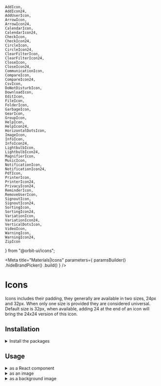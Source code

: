     AddIcon,
    AddIcon24,
    AddUserIcon,
    ArrowIcon,
    ArrowIcon24,
    CalendarIcon,
    CalendarIcon24,
    CheckIcon,
    CheckIcon24,
    CircleIcon,
    CircleIcon24,
    ClearFilterIcon,
    ClearFilterIcon24,
    CloseIcon,
    CloseIcon24,
    CommunicationIcon,
    CompareIcon,
    CompareIcon24,
    CsvIcon,
    DoNotDisturbIcon,
    DownloadIcon,
    EditIcon,
    FileIcon,
    FolderIcon,
    GarbageIcon,
    GearIcon,
    GroupIcon,
    HelpIcon,
    HelpIcon24,
    HorizontalDotsIcon,
    ImageIcon,
    InfoIcon,
    InfoIcon24,
    LightbulbIcon,
    LightbulbIcon24,
    MagnifierIcon,
    MusicIcon,
    NotificationIcon,
    NotificationIcon24,
    PdfIcon,
    PrinterIcon,
    PrinterIcon24,
    PrivacyIcon24,
    ReminderIcon,
    RemoveUserIcon,
    SignoutIcon,
    SignoutIcon24,
    SortingIcon,
    SortingIcon24,
    VariationIcon,
    VariationIcon24,
    VerticalDotsIcon,
    VideoIcon,
    WarningIcon,
    WarningIcon24,
    ZipIcon
} from "@orbit-ui/icons";

<Meta
    title="Materials|Icons"
    parameters={
        paramsBuilder()
            .hideBrandPicker()
            .build()
    }
/>

<Anchor storyId="materials-icons--icons" />

# Icons

Icons includes their padding, they generally are available in two sizes, 24px and 32px. When only one size is provided they are considered universal. Default size is 32px, when available, adding 24 at the end of an icon will bring the 24x24 version of this icon.

## Installation

<details><summary >Install the packages</summary>

Install from <a href={INSTALLATION_PAGE}>the React bundle</a> or as a single package:

```bash
npm install @orbit-ui/icons
```
</details>

## Usage

<details><summary >as a React component</summary>

```jsx
import { IconName } from "@orbit-ui/icons";
```
</details>

<details><summary >as an image</summary>

```jsx
import IconName from "@orbit-ui/icons/icon-name.svg";

<img src={IconName} />
```
</details>

<details><summary >as a background image</summary>

```css
.name-icon: {
    background: url("~@orbit-ui/icons/icon-name.svg");
}
```
</details>

<Preview>
    <Story name="icons">
        <IconGallery>
            <IconItem iconName="AddIcon" stdSize={AddIcon} smllSize={AddIcon24}/>
            <IconItem iconName="CloseIcon" smllSize={CloseIcon24} stdSize={CloseIcon}/>
            <IconItem iconName="SignoutIcon" smllSize={SignoutIcon24} stdSize={SignoutIcon}/>
            <IconItem iconName="CheckIcon" stdSize={CheckIcon} smllSize={CheckIcon24}/>
            <IconItem iconName="ClearFilterIcon" stdSize={ClearFilterIcon} smllSize={ClearFilterIcon24}/>
            <IconItem iconName="PrinterIcon" stdSize={PrinterIcon} smllSize={PrinterIcon24}/>
            <IconItem iconName="WarningIcon" stdSize={WarningIcon} smllSize={WarningIcon24}/>
            <IconItem iconName="InfoIcon" stdSize={InfoIcon} smllSize={InfoIcon24}/>
            <IconItem iconName="HelpIcon" stdSize={HelpIcon} smllSize={HelpIcon24}/>
            <IconItem iconName="SortingIcon" stdSize={SortingIcon} smllSize={SortingIcon24}/>
            <IconItem iconName="CompareIcon" smllSize={CompareIcon24} stdSize={CompareIcon}/>
            <IconItem iconName="CalendarIcon" smllSize={CalendarIcon24} stdSize={CalendarIcon}/>
            <IconItem iconName="VariationIcon" smllSize={VariationIcon24} stdSize={VariationIcon}/>
            <IconItem iconName="PrivacyIcon" smllSize={PrivacyIcon24}/>
            <IconItem iconName="LightbulbIcon" stdSize={LightbulbIcon} smllSize={LightbulbIcon24}/>
            <IconItem iconName="VerticalDotsIcon" stdSize={VerticalDotsIcon}/>
            <IconItem iconName="HorizontalDotsIcon" stdSize={HorizontalDotsIcon}/>
            <IconItem iconName="GarbageIcon" stdSize={GarbageIcon}/>
            <IconItem iconName="GearIcon" stdSize={GearIcon}/>
            <IconItem iconName="MagnifierIcon" stdSize={MagnifierIcon}/>
            <IconItem iconName="FileIcon" stdSize={FileIcon}/>
            <IconItem iconName="PdfIcon" stdSize={PdfIcon}/>
            <IconItem iconName="VideoIcon" stdSize={VideoIcon}/>
            <IconItem iconName="CsvIcon" stdSize={CsvIcon}/>
            <IconItem iconName="ZipIcon" stdSize={ZipIcon}/>
            <IconItem iconName="MusicIcon" stdSize={MusicIcon}/>
            <IconItem iconName="ImageIcon" stdSize={ImageIcon}/>
            <IconItem iconName="EditIcon" stdSize={EditIcon}/>
            <IconItem iconName="CommunicationIcon" stdSize={CommunicationIcon}/>
            <IconItem iconName="ReminderIcon" stdSize={ReminderIcon}/>
            <IconItem iconName="AddUserIcon" stdSize={AddUserIcon}/>
            <IconItem iconName="RemoveUserIcon" stdSize={RemoveUserIcon}/>
            <IconItem iconName="FolderIcon" stdSize={FolderIcon}/>
            <IconItem iconName="NotificationIcon" smllSize={NotificationIcon24} stdSize={NotificationIcon}/>
            <IconItem iconName="DoNotDisturbIcon" stdSize={DoNotDisturbIcon}/>
            <IconItem iconName="DownloadIcon" stdSize={DownloadIcon}/>
            <IconItem iconName="CircleIcon" smllSize={CircleIcon24} stdSize={CircleIcon}/>
            <IconItem iconName="GroupIcon" stdSize={GroupIcon}/>
            <IconItem iconName="ArrowIcon" stdSize={ArrowIcon} smllSize={ArrowIcon24}/>
        </IconGallery>
    </Story>
</Preview>

